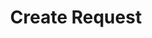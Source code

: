 ---
title: 'Create Request'
openapi: 'POST /api/request/aiclip'
description: 'Description of your new file.'
---